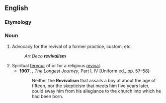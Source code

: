 ==English==

===Etymology===
{{suffix|en|revival|ism}}

===Noun===
{{en-noun|~}}

# Advocacy for the revival of a former practice, custom, etc.
#: ''Art Deco '''revivalism'''''
# Spiritual [[fervour]] of or for a religious [[revival]].
#*'''1907''', {{w|E.M. Forster}}, ''The Longest Journey'', Part I, IV [Uniform ed., pp. 57–58]:
#*: Neither the '''Revivalism''' that assails a boy at about the age of fifteen, nor the skepticism that meets him five years later, could sway him from his allegiance to the church into which he had been born.